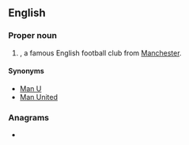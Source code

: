 ==English==

===Proper noun===
{{en-proper noun}}

# {{lb|en|soccer}} {{init of|lang=en|[[w:Manchester United Football Club|Manchester United Football Club]]|nodot=1}}, a famous English football club from [[Manchester]].

====Synonyms====
* [[Man U]]
* [[Man United]]

===Anagrams===
* {{anagrams|en|a=cfmu|FCUM}}